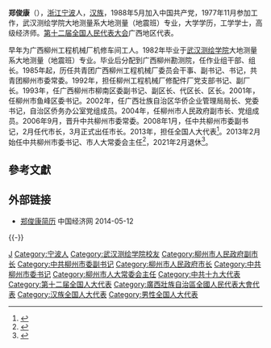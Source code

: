 '''郑俊康'''（{{bd|1959年|10月||catIdx=Zheng郑}}），[[浙江|浙江]][[宁波|宁波]]人，[[汉族|汉族]]，1988年5月加入中国共产党，1977年11月参加工作，武汉测绘学院大地测量系大地测量（地震班）专业，大学学历，工学学士，高级经济师。[[第十二届全国人民代表大会|第十二届全国人民代表大会]]广西地区代表。

早年为广西柳州工程机械厂机修车间工人。1982年毕业于[[武汉测绘学院|武汉测绘学院]]大地测量系大地测量（地震班）专业。毕业后分配到广西柳州勘测院，任作业组干部、组长。1985年起，历任共青团广西柳州工程机械厂委员会干事、副书记、书记，共青团柳州市委常委。1992年，担任柳州工程机械厂修配件厂党支部书记、副厂长。1993年，任广西柳州市柳南区委副书记、副区长、代区长、区长。2001年，任柳州市鱼峰区委书记。2002年，任广西壮族自治区华侨企业管理局局长、党委书记，自治区侨务办公室党组成员。2004年，任柳州市人民政府副市长、党组成员。2006年9月，晋升中共柳州市委常委。2008年1月，任中共柳州市委副书记，2月任代市长，3月正式出任市长。2013年，担任全国人大代表<ref>{{cite news|title=全国人大代表信息-郑俊康|url= http://210.82.31.1:8084/delegate/viewDelegate.action?dbid=121979|accessdate=2013-04-05|newspaper=全国人大网|archive-url=https://web.archive.org/web/20140714183500/http://www.npc.gov.cn/delegate/viewDelegate.action?dbid=121979|archive-date=2014-07-14|dead-url=yes}}</ref>。2013年2月始任中共柳州市委书记、市人大常委会主任<ref>{{cite web|accessdate=2014-06-11|url=http://district.ce.cn/newarea/sddy/201302/06/t20130206_24099574.shtml|title=郑俊康接替陈刚任柳州市委书记 肖文荪任代市长|publisher=中国经济网|archive-date=2014-05-12|archive-url=https://web.archive.org/web/20140512224136/http://district.ce.cn/newarea/sddy/201302/06/t20130206_24099574.shtml|dead-url=no}}</ref>，2021年2月退休<ref>{{cite web|accessdate=2021-02-16|url=http://district.ce.cn/newarea/sddy/202102/10/t20210210_36308891.shtml|title=吴炜接替郑俊康任柳州市委书记 张壮任市委副书记|publisher=中国经济网|archive-date=2021-07-28|archive-url=https://web.archive.org/web/20210728182020/http://district.ce.cn/newarea/sddy/202102/10/t20210210_36308891.shtml|dead-url=no}}</ref>。

==參考文獻==
{{reflist}}
==外部链接==
*[http://district.ce.cn/newarea/sddy/201302/06/t20130206_24099574.shtml 郑俊康简历] {{Wayback|url=http://district.ce.cn/newarea/sddy/201302/06/t20130206_24099574.shtml |date=20140512224136 }} 中国经济网 2014-05-12
{{-}}
{{start box}}
{{s-ppo|cpc}}
{{s-before|[[陈刚_(1959年)|陈 刚]]}}
{{s-title|[[中国共产党柳州市委员会|中国共产党柳州市委员会]]书记|2013年2月－2021年2月}}
{{s-after|[[吴炜_(1968年)|吴 炜]]}}
{{s-gov|prc}}
{{s-before|[[陈向群|陈向群]]}}
{{s-title|[[柳州市人民政府|柳州市人民政府]]市长|2008年2月－2013年1月}}
{{s-after|{{Box|[[肖文荪|肖文荪]]}}}}
{{end box}}
{{中华人民共和国柳州市正职领导人}}

{{DEFAULTSORT:Zheng郑}}
[[Category:郑姓|J]]
[[Category:宁波人|Category:宁波人]]
[[Category:武汉测绘学院校友|Category:武汉测绘学院校友]]
[[Category:柳州市人民政府副市长|Category:柳州市人民政府副市长]]
[[Category:中共柳州市委副书记|Category:中共柳州市委副书记]]
[[Category:柳州市人民政府市长|Category:柳州市人民政府市长]]
[[Category:中共柳州市委书记|Category:中共柳州市委书记]]
[[Category:柳州市人大常委会主任|Category:柳州市人大常委会主任]]
[[Category:中共十九大代表|Category:中共十九大代表]]
[[Category:第十二届全国人大代表|Category:第十二届全国人大代表]]
[[Category:廣西壯族自治區全國人民代表大會代表|Category:廣西壯族自治區全國人民代表大會代表]]
[[Category:汉族全国人大代表|Category:汉族全国人大代表]]
[[Category:男性全国人大代表|Category:男性全国人大代表]]